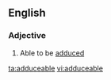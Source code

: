 ==English==

===Adjective===
{{en-adj}}
# Able to be [[adduced]]

[[ta:adduceable]]
[[vi:adduceable]]